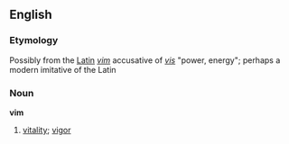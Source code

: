 == English ==
=== Etymology ===
Possibly from the [[Latin]] ''[[vim]]'' accusative of ''[[vis]]'' "power, energy"; perhaps a modern imitative of the Latin

=== Noun ===
'''vim'''
# [[vitality]]; [[vigor]]